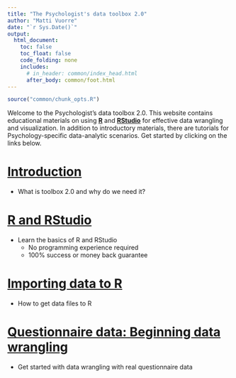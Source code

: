 ```yaml
---
title: "The Psychologist's data toolbox 2.0"
author: "Matti Vuorre"
date: "`r Sys.Date()`"
output: 
  html_document:
    toc: false
    toc_float: false
    code_folding: none
    includes:
      # in_header: common/index_head.html
      after_body: common/foot.html
---
```


```r
source("common/chunk_opts.R")
```

Welcome to the Psychologist's data toolbox 2.0. This website contains educational materials on using [__R__](https://www.r-project.org/) and [__RStudio__](https://www.rstudio.com/) for effective data wrangling and visualization. In addition to introductory materials, there are tutorials for Psychology-specific data-analytic scenarios. Get started by clicking on the links below.

# [Introduction](introduction.html)

* What is toolbox 2.0 and why do we need it?

# [R and RStudio](rrstudio.html)

* Learn the basics of R and RStudio
    - No programming experience required
    - 100% success or money back guarantee
    
# [Importing data to R](import.html)

* How to get data files to R

# [Questionnaire data: Beginning data wrangling](questionnaire.html)

* Get started with data wrangling with real questionnaire data

